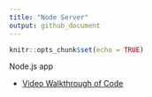 ```yaml
---
title: "Node Server"
output: github_document
---
```


```r
knitr::opts_chunk$set(echo = TRUE)
```

Node.js app

- [Video Walkthrough of Code](https://northwestern.hosted.panopto.com/Panopto/Pages/Viewer.aspx?id=8f47546a-1301-434f-b9f5-aaed00230e5e)
